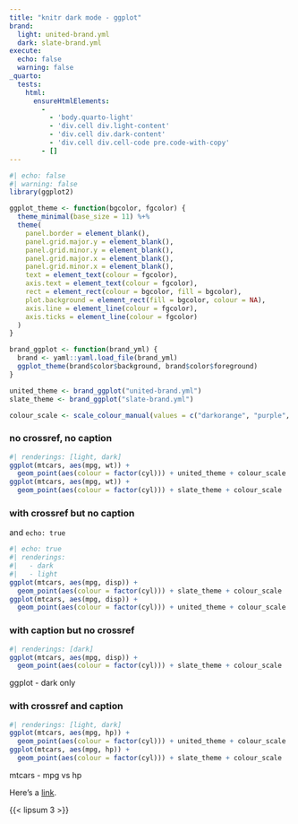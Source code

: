 ```yaml
---
title: "knitr dark mode - ggplot"
brand:
  light: united-brand.yml
  dark: slate-brand.yml
execute:
  echo: false
  warning: false
_quarto:
  tests:
    html:
      ensureHtmlElements:
        -
          - 'body.quarto-light'
          - 'div.cell div.light-content'
          - 'div.cell div.dark-content'
          - 'div.cell div.cell-code pre.code-with-copy'
        - []
---
```


```r
#| echo: false
#| warning: false
library(ggplot2)

ggplot_theme <- function(bgcolor, fgcolor) {
  theme_minimal(base_size = 11) %+%
  theme(
    panel.border = element_blank(),
    panel.grid.major.y = element_blank(),
    panel.grid.minor.y = element_blank(),
    panel.grid.major.x = element_blank(),
    panel.grid.minor.x = element_blank(),
    text = element_text(colour = fgcolor),
    axis.text = element_text(colour = fgcolor),
    rect = element_rect(colour = bgcolor, fill = bgcolor),
    plot.background = element_rect(fill = bgcolor, colour = NA),
    axis.line = element_line(colour = fgcolor),
    axis.ticks = element_line(colour = fgcolor)
  )
}

brand_ggplot <- function(brand_yml) {
  brand <- yaml::yaml.load_file(brand_yml)
  ggplot_theme(brand$color$background, brand$color$foreground)
}

united_theme <- brand_ggplot("united-brand.yml")
slate_theme <- brand_ggplot("slate-brand.yml")

colour_scale <- scale_colour_manual(values = c("darkorange", "purple", "cyan4"))
```

### no crossref, no caption

```r
#| renderings: [light, dark]
ggplot(mtcars, aes(mpg, wt)) +
  geom_point(aes(colour = factor(cyl))) + united_theme + colour_scale
ggplot(mtcars, aes(mpg, wt)) +
  geom_point(aes(colour = factor(cyl))) + slate_theme + colour_scale
```

### with crossref but no caption

and `echo: true`

::: {#fig-ggplot}

```r
#| echo: true
#| renderings:
#|   - dark
#|   - light
ggplot(mtcars, aes(mpg, disp)) +
  geom_point(aes(colour = factor(cyl))) + slate_theme + colour_scale
ggplot(mtcars, aes(mpg, disp)) +
  geom_point(aes(colour = factor(cyl))) + united_theme + colour_scale
```

:::


### with caption but no crossref

<div>

```r
#| renderings: [dark]
ggplot(mtcars, aes(mpg, disp)) +
  geom_point(aes(colour = factor(cyl))) + slate_theme + colour_scale
```

ggplot - dark only

</div>


### with crossref and caption

::: {#fig-ggplot-mpg-hp}
```r
#| renderings: [light, dark]
ggplot(mtcars, aes(mpg, hp)) +
  geom_point(aes(colour = factor(cyl))) + united_theme + colour_scale
ggplot(mtcars, aes(mpg, hp)) +
  geom_point(aes(colour = factor(cyl))) + slate_theme + colour_scale
```

mtcars - mpg vs hp
:::

Here's a [link](https://example.com).

{{< lipsum 3 >}}